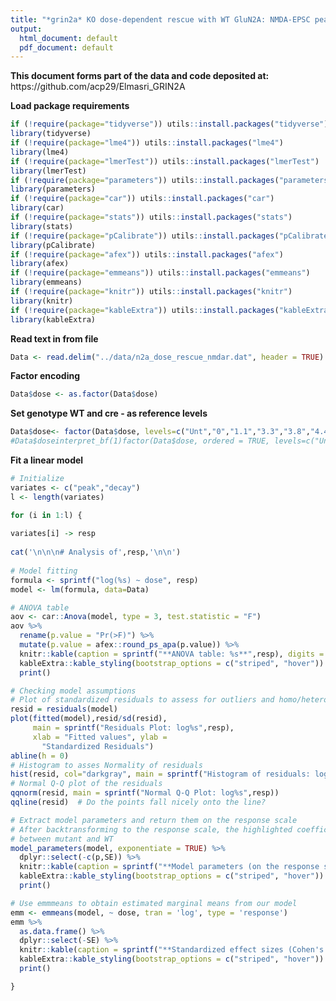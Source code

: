 ```yaml
---
title: "*grin2a* KO dose-dependent rescue with WT GluN2A: NMDA-EPSC peak and decay"
output:
  html_document: default
  pdf_document: default
---
```

  
  
**This document forms part of the data and code deposited at:**  
https://github.com/acp29/Elmasri_GRIN2A
  
  
**Load package requirements**  
```r
if (!require(package="tidyverse")) utils::install.packages("tidyverse")
library(tidyverse) 
if (!require(package="lme4")) utils::install.packages("lme4")
library(lme4)  
if (!require(package="lmerTest")) utils::install.packages("lmerTest")
library(lmerTest)  
if (!require(package="parameters")) utils::install.packages("parameters")
library(parameters) 
if (!require(package="car")) utils::install.packages("car")
library(car)  
if (!require(package="stats")) utils::install.packages("stats")
library(stats)
if (!require(package="pCalibrate")) utils::install.packages("pCalibrate")
library(pCalibrate)
if (!require(package="afex")) utils::install.packages("afex")
library(afex)
if (!require(package="emmeans")) utils::install.packages("emmeans")
library(emmeans)
if (!require(package="knitr")) utils::install.packages("knitr")
library(knitr)
if (!require(package="kableExtra")) utils::install.packages("kableExtra")
library(kableExtra)
```

**Read text in from file**
```r
Data <- read.delim("../data/n2a_dose_rescue_nmdar.dat", header = TRUE)
```

**Factor encoding**
```r
Data$dose <- as.factor(Data$dose)
```

**Set genotype WT and cre - as reference levels**
```r
Data$dose<- factor(Data$dose, levels=c("Unt","0","1.1","3.3","3.8","4.4","5.6","10.9"))
#Data$doseinterpret_bf(1)factor(Data$dose, ordered = TRUE, levels=c("Unt","0","1.1","3.3","3.8","4.4","5.6","10.9"))
```


**Fit a linear model**
```r

# Initialize
variates <- c("peak","decay")
l <- length(variates)

for (i in 1:l) {
  
variates[i] -> resp
  
cat('\n\n\n# Analysis of',resp,'\n\n')
    
# Model fitting  
formula <- sprintf("log(%s) ~ dose", resp)
model <- lm(formula, data=Data) 

# ANOVA table
aov <- car::Anova(model, type = 3, test.statistic = "F")
aov %>%
  rename(p.value = "Pr(>F)") %>%
  mutate(p.value = afex::round_ps_apa(p.value)) %>%
  knitr::kable(caption = sprintf("**ANOVA table: %s**",resp), digits = 2) %>% 
  kableExtra::kable_styling(bootstrap_options = c("striped", "hover")) %>%
  print()

# Checking model assumptions
# Plot of standardized residuals to assess for outliers and homo/heteroskedasticity of residuals
resid = residuals(model)
plot(fitted(model),resid/sd(resid), 
     main = sprintf("Residuals Plot: log%s",resp), 
     xlab = "Fitted values", ylab = 
       "Standardized Residuals")
abline(h = 0)
# Histogram to asses Normality of residuals
hist(resid, col="darkgray", main = sprintf("Histogram of residuals: log%s",resp))
# Normal Q-Q plot of the residuals
qqnorm(resid, main = sprintf("Normal Q-Q Plot: log%s",resp))
qqline(resid)  # Do the points fall nicely onto the line?

# Extract model parameters and return them on the response scale 
# After backtransforming to the response scale, the highlighted coefficients correspond to the fold change 
# between mutant and WT 
model_parameters(model, exponentiate = TRUE) %>%   
  dplyr::select(-c(p,SE)) %>%
  knitr::kable(caption = sprintf("**Model parameters (on the response scale) with 95%% confidence intervals: %s**",resp), digits = 2) %>% 
  kableExtra::kable_styling(bootstrap_options = c("striped", "hover")) %>%
  print()

# Use emmmeans to obtain estimated marginal means from our model
emm <- emmeans(model, ~ dose, tran = 'log', type = 'response')
emm %>% 
  as.data.frame() %>%
  dplyr::select(-SE) %>%
  knitr::kable(caption = sprintf("**Standardized effect sizes (Cohen's *d*) with marginal 95%% confidence intervals: %s**",resp), digits = 2) %>% 
  kableExtra::kable_styling(bootstrap_options = c("striped", "hover")) %>%
  print()

}

```


